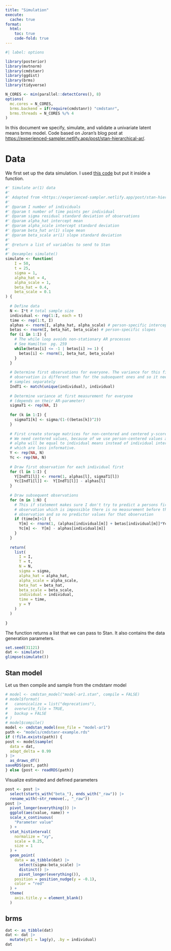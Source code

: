 ```yaml
---
title: "Simulation"
execute: 
  cache: true
format: 
  html:
    toc: true
    code-fold: true
---
```


```r
#| label: options

library(posterior)
library(mvtnorm)
library(cmdstanr)
library(ggdist)
library(brms)
library(tidyverse)

N_CORES <- min(parallel::detectCores(), 8)
options(
  mc.cores = N_CORES,
  brms.backend = if(require(cmdstanr)) "cmdstanr",
  brms.threads = N_CORES %/% 4
)
```

In this document we specify, simulate, and validate a univariate latent means brms model. Code based on Joran's blog post at <https://experienced-sampler.netlify.app/post/stan-hierarchical-ar/>.

# Data

We first set up the data simulation. I used [this code](https://experienced-sampler.netlify.app/post/stan-hierarchical-ar/#testing) but put it inside a function.

```r
#' Simulate ar(1) data
#' 
#' Adapted from <https://experienced-sampler.netlify.app/post/stan-hierarchical-ar/#testing>
#'
#' @param I number of individuals
#' @param t number of time points per individual
#' @param sigma residual standard deviation of observations
#' @param alpha_hat intercept mean
#' @param alpha_scale intercept standard deviation
#' @param beta_hat ar(1) slope mean
#' @param beta_scale ar(1) slope standard deviation
#'
#' @return a list of variables to send to Stan
#'
#' @examples simulate()
simulate <- function(
    I = 50, 
    t = 25, 
    sigma = 1, 
    alpha_hat = 4, 
    alpha_scale = 1, 
    beta_hat = 0.4, 
    beta_scale = 0.1
) {
  
  # Define data
  N <- I*t # total sample size
  individual <- rep(1:I, each = t)
  time <- rep(1:t, I)
  alphas <- rnorm(I, alpha_hat, alpha_scale) # person-specific intercepts
  betas <- rnorm(I, beta_hat, beta_scale) # person-specific slopes
  for (i in 1:I) {
    # The while loop avoids non-stationary AR processes
    # See Hamilton  pg. 259
    while(betas[i] <= -1 | betas[i] >= 1) {
      betas[i] <- rnorm(1, beta_hat, beta_scale)
    }
  }
  
  # Determine first observations for everyone. The variance for this first 
  # observation is different than for the subsequent ones and so it needs to be 
  # samples separately
  IndT1 <- match(unique(individual), individual)
  
  # Determine variance at first measurement for everyone 
  # (depends on their AR-parameter)
  sigmaT1 <- rep(NA, I)
  
  for (k in 1:I) {
    sigmaT1[k] <- sigma/(1-((betas[k])^2))
  }
  
  # First create storage matrices for non-centered and centered y-scores.
  # We need centered values, because of we use person-centered values as predictors, 
  # alpha will be equal to individual means instead of individual intercepts 
  # which are less informative.
  Y <- rep(NA, N)
  Yc <- rep(NA, N)
  
  # Draw first observation for each individual first
  for (l in 1:I) {
    Y[IndT1[l]] <- rnorm(1, alphas[l], sigmaT1[l])
    Yc[IndT1[l]] <-  Y[IndT1[l]] - alphas[l]
  }
  
  # Draw subsequent observations
  for (m in 1:N) {
    # This if statement makes sure I don't try to predict a persons first 
    # observation which is impossible there is no measurement before the first 
    # observation and so no predictor values for that observation
    if (time[m]>1) {
      Y[m] <- rnorm(1, (alphas[individual[m]] + betas[individual[m]]*Yc[m-1]), sigma)
      Yc[m] <-  Y[m] - alphas[individual[m]]
    }
  }
  
  return(
    list(
      I = I,
      T = t,
      N = N,
      sigma = sigma, 
      alpha_hat = alpha_hat, 
      alpha_scale = alpha_scale, 
      beta_hat = beta_hat, 
      beta_scale = beta_scale,
      individual = individual,
      time = time,
      y = Y
    )
  )
  
}
```

The function returns a list that we can pass to Stan. It also contains the data generation parameters.

```r
set.seed(31121)
dat <- simulate()
glimpse(simulate())
```

## Stan model

Let us then compile and sample from the cmdstanr model

```r
# model <- cmdstan_model("model-ar1.stan", compile = FALSE)
# model$format(
#   canonicalize = list("deprecations"), 
#   overwrite_file = TRUE, 
#   backup = FALSE
# )
# model$compile()
model <- cmdstan_model(exe_file = "model-ar1")
path <- "models/cmdstanr-example.rds"
if (!file.exists(path)) {
post <- model$sample(
  data = dat, 
  adapt_delta = 0.99
) |> 
  as_draws_df()
saveRDS(post, path)
} else {post <- readRDS(path)}
```

Visualize estimated and defined parameters

```r
post <- post |> 
  select(starts_with("beta_"), ends_with("_raw")) |> 
  rename_with(~str_remove(., "_raw"))
post |> 
  pivot_longer(everything()) |> 
  ggplot(aes(value, name)) +
  scale_x_continuous(
    "Parameter value"
  ) +
  stat_histinterval(
    normalize = "xy",
    scale = 0.25, 
    size = 1
  ) +
  geom_point(
    data = as_tibble(dat) |> 
      select(sigma:beta_scale) |> 
      distinct() |> 
      pivot_longer(everything()),
    position = position_nudge(y = -0.1),
    color = "red"
  ) +
  theme(
    axis.title.y = element_blank()
  )
```

## brms

```r
dat <- as_tibble(dat)
dat <- dat |> 
  mutate(yt1 = lag(y), .by = individual)
dat
```
